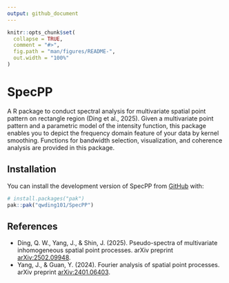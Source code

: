 ```yaml
---
output: github_document
---
```


<!-- README.md is generated from README.Rmd. Please edit that file -->

```r
knitr::opts_chunk$set(
  collapse = TRUE,
  comment = "#>",
  fig.path = "man/figures/README-",
  out.width = "100%"
)
```

# SpecPP

<!-- badges: start -->
<!-- badges: end -->

A R package to conduct spectral analysis for multivariate spatial point pattern on rectangle region (Ding et al., 2025). Given a multivariate point pattern and a parametric model of the intensity function, this package enables you to depict the frequency domain feature of your data by kernel smoothing. Functions for bandwidth selection, visualization, and coherence analysis are provided in this package.

## Installation
You can install the development version of SpecPP from [GitHub](https://github.com/) with:

``` r
# install.packages("pak")
pak::pak("qwding101/SpecPP")
```

## References
-   Ding, Q. W., Yang, J., & Shin, J. (2025). Pseudo-spectra of multivariate inhomogeneous spatial point processes. arXiv preprint [arXiv:2502.09948](https://arxiv.org/abs/2502.09948).
-   Yang, J., & Guan, Y. (2024). Fourier analysis of spatial point processes. arXiv preprint [arXiv:2401.06403](https://arxiv.org/abs/2401.06403).

<!-- You'll still need to render `README.Rmd` regularly, to keep `README.md` up-to-date. `devtools::build_readme()` is handy for this. In that case, don't forget to commit and push the resulting figure files, so they display on GitHub and CRAN. -->

